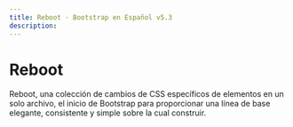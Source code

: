 ```yaml
---
title: Reboot · Bootstrap en Español v5.3
description: 
---
```

# Reboot

Reboot, una colección de cambios de CSS específicos de elementos en un solo archivo, el inicio de Bootstrap para proporcionar una línea de base elegante, consistente y simple sobre la cual construir.